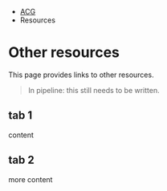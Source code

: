 ::: {.breadcrumbs}
* [ACG](index.html)
* Resources
:::

# Other resources

::: {.lead-para}
This page provides links to other resources.
:::

> In pipeline: this still needs to be written.


## tab 1

content

## tab 2

more content


